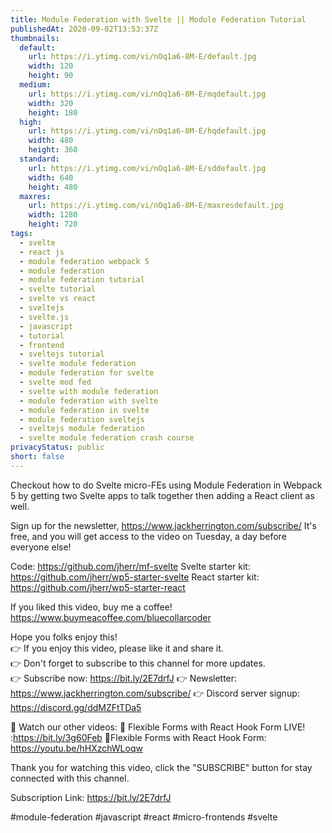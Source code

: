 ```yaml
---
title: Module Federation with Svelte || Module Federation Tutorial
publishedAt: 2020-09-02T13:53:37Z
thumbnails:
  default:
    url: https://i.ytimg.com/vi/nOq1a6-8M-E/default.jpg
    width: 120
    height: 90
  medium:
    url: https://i.ytimg.com/vi/nOq1a6-8M-E/mqdefault.jpg
    width: 320
    height: 180
  high:
    url: https://i.ytimg.com/vi/nOq1a6-8M-E/hqdefault.jpg
    width: 480
    height: 360
  standard:
    url: https://i.ytimg.com/vi/nOq1a6-8M-E/sddefault.jpg
    width: 640
    height: 480
  maxres:
    url: https://i.ytimg.com/vi/nOq1a6-8M-E/maxresdefault.jpg
    width: 1280
    height: 720
tags:
  - svelte
  - react js
  - module federation webpack 5
  - module federation
  - module federation tutorial
  - svelte tutorial
  - svelte vs react
  - sveltejs
  - svelte.js
  - javascript
  - tutorial
  - frontend
  - sveltejs tutorial
  - svelte module federation
  - module federation for svelte
  - svelte mod fed
  - svelte with module federation
  - module federation with svelte
  - module federation in svelte
  - module federation sveltejs
  - sveltejs module federation
  - svelte module federation crash course
privacyStatus: public
short: false
---
```

  
  Checkout how to do Svelte micro-FEs using Module Federation in Webpack 5 by getting two Svelte apps to talk together then adding a React client as well.

Sign up for the newsletter, https://www.jackherrington.com/subscribe/ It's free, and you will get access to the video on Tuesday, a day before everyone else!

Code: https://github.com/jherr/mf-svelte
Svelte starter kit: https://github.com/jherr/wp5-starter-svelte
React starter kit: https://github.com/jherr/wp5-starter-react

If you liked this video, buy me a coffee! https://www.buymeacoffee.com/bluecollarcoder

Hope you folks enjoy this!    
👉 If you enjoy this video, please like it and share it.    
👉 Don't forget to subscribe to this channel for more updates.    
👉 Subscribe now: https://bit.ly/2E7drfJ
👉 Newsletter: https://www.jackherrington.com/subscribe/
👉 Discord server signup: https://discord.gg/ddMZFtTDa5

💢 Watch our other videos:
💟 Flexible Forms with React Hook Form LIVE! :https://bit.ly/3g60Feb
💟Flexible Forms with React Hook Form: https://youtu.be/hHXzchWLoqw

Thank you for watching this video, click the "SUBSCRIBE" button for stay connected with this channel. 

Subscription Link:  https://bit.ly/2E7drfJ

#module-federation #javascript #react #micro-frontends #svelte
  